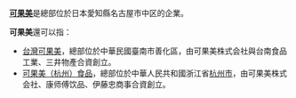 '''[[可果美|可果美]]'''是總部位於日本愛知縣名古屋市中区的企業。

'''可果美'''還可以指：
*[[台灣可果美|台灣可果美]]，總部位於中華民國臺南市善化區，由可果美株式会社與台南食品工業、三井物產合資創立。
*[[可果美（杭州）食品|可果美（杭州）食品]]，總部位於中華人民共和國浙江省[[杭州市|杭州市]]，由可果美株式会社、康师傅饮品、伊藤忠商事合資創立。
{{disambiguation|Cat=三字组织机构消歧义}}